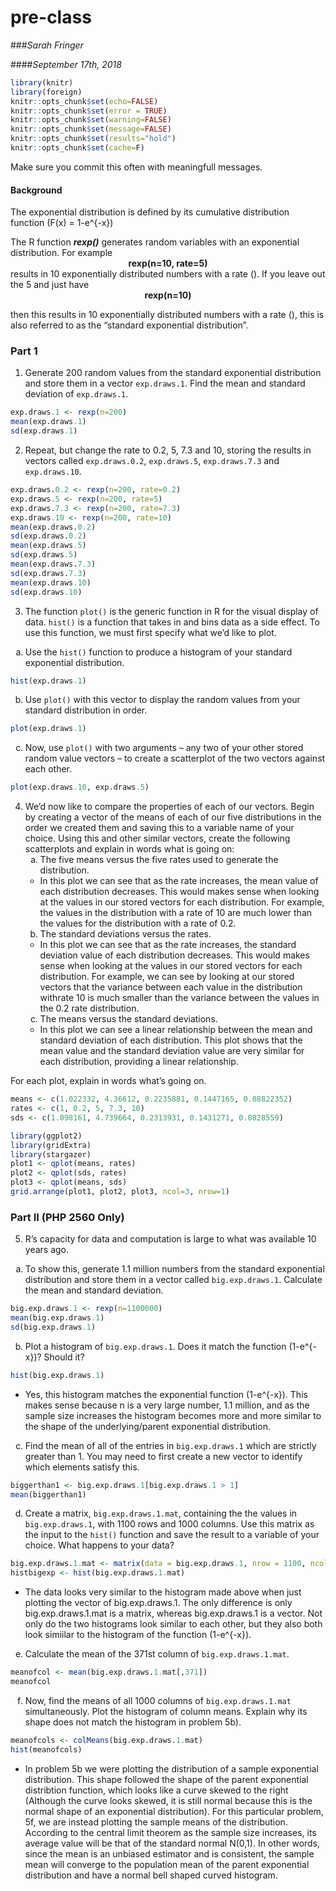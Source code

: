 # pre-class
###*Sarah Fringer*

####*September 17th, 2018*

```r
library(knitr)
library(foreign)
knitr::opts_chunk$set(echo=FALSE)
knitr::opts_chunk$set(error = TRUE)
knitr::opts_chunk$set(warning=FALSE)
knitr::opts_chunk$set(message=FALSE)
knitr::opts_chunk$set(results="hold")
knitr::opts_chunk$set(cache=F)
```

Make sure you commit this often with meaningfull messages. 

#### Background

The exponential distribution is defined by its cumulative distribution function
\(F(x) = 1-e^{-\lambda x}\)

The R function ***rexp()*** generates random variables with an exponential distribution. For example 
<center><strong>rexp(n=10, rate=5)</strong> </center>


results in 10 exponentially distributed numbers with a rate \(\lambda=5\). If you leave out the 5 and just have
<center><strong>rexp(n=10) </strong></center>
then this results in 10 exponentially distributed numbers with a rate \(\lambda=1\), this is also referred to as the "standard exponential distribution". 

### Part 1


1. Generate 200 random values from the standard exponential distribution and store them in a vector `exp.draws.1`.  Find the mean and standard deviation of `exp.draws.1`.

```r
exp.draws.1 <- rexp(n=200)
mean(exp.draws.1)
sd(exp.draws.1) 
```

2. Repeat, but change the rate to 0.2, 5, 7.3 and 10, storing the results in vectors called  `exp.draws.0.2`,  `exp.draws.5`,  `exp.draws.7.3` and  `exp.draws.10`. 

```r
exp.draws.0.2 <- rexp(n=200, rate=0.2)
exp.draws.5 <- rexp(n=200, rate=5)
exp.draws.7.3 <- rexp(n=200, rate=7.3)
exp.draws.10 <- rexp(n=200, rate=10)
mean(exp.draws.0.2)
sd(exp.draws.0.2) 
mean(exp.draws.5)
sd(exp.draws.5) 
mean(exp.draws.7.3)
sd(exp.draws.7.3) 
mean(exp.draws.10)
sd(exp.draws.10) 
```

3. The function `plot()` is the generic function in R for the visual display of data. `hist()` is a function that takes in and bins data as a side effect. To use this function, we must first specify what we'd like to plot.

a. Use the `hist()` function to produce a histogram of your standard exponential distribution. 

```r
hist(exp.draws.1)
```

b. Use `plot()` with this vector to display the random values from your standard distribution in order.
    
```r
plot(exp.draws.1)
```

c. Now, use `plot()` with two arguments -- any two of your other stored random value vectors -- to create a scatterplot of the two vectors against each other.
    
```r
plot(exp.draws.10, exp.draws.5)
```

4. We'd now like to compare the properties of each of our vectors. Begin by creating a vector of the means of each of our five distributions in the order we created them and saving this to a variable name of your choice. Using this and other similar vectors, create the following scatterplots and explain in words what is going on:
    a. The five means versus the five rates used to generate the distribution.
    
      * In this plot we can see that as the rate increases, the mean value of each distribution decreases. This would makes sense when looking at the values in our stored vectors for each distribution. For example, the values in the distribution with a rate of 10 are much lower than the values for the distribution with a rate of 0.2. 
      
    b. The standard deviations versus the rates.
    
      * In this plot we can see that as the rate increases, the standard                deviation value of each distribution decreases. This would makes sense when looking at the values in our stored vectors for each distribution. For example, we can see by looking at our stored vectors that the variance between each value in the distribution withrate 10 is much smaller than the variance between the values in the 0.2 rate distribution. 
      
    c. The means versus the standard deviations.
    
      * In this plot we can see a linear relationship between the mean and standard deviation of each distribution. This plot shows that the mean value and the standard deviation value are very similar for each distribution, providing a linear relationship. 

For each plot, explain in words what's going on.

```r
means <- c(1.022332, 4.36612, 0.2235881, 0.1447165, 0.08822352)
rates <- c(1, 0.2, 5, 7.3, 10)
sds <- c(1.098161, 4.739664, 0.2313931, 0.1431271, 0.0828559)
```

```r
library(ggplot2)
library(gridExtra)
library(stargazer)
plot1 <- qplot(means, rates)
plot2 <- qplot(sds, rates)
plot3 <- qplot(means, sds)
grid.arrange(plot1, plot2, plot3, ncol=3, nrow=1)
```

### Part II (PHP 2560 Only)


5. R's capacity for data and computation is large to what was available 10 years ago. 
  a. To show this, generate 1.1 million numbers from the standard exponential distribution and store them in a vector called `big.exp.draws.1`. Calculate the mean and standard deviation.

```r
big.exp.draws.1 <- rexp(n=1100000)
mean(big.exp.draws.1)
sd(big.exp.draws.1)
```
    
  b. Plot a histogram of `big.exp.draws.1`.  Does it match the function \(1-e^{-x}\)?  Should it? 
  
```r
hist(big.exp.draws.1)
```

 * Yes, this histogram matches the exponential function \(1-e^{-x}\). This makes sense because n is a very large number, 1.1 million, and as the sample size increases the histogram becomes more and more similar to the shape of the underlying/parent exponential distribution. 
 
  c. Find the mean of all of the entries in `big.exp.draws.1` which are strictly greater than 1. You may need to first create a new vector to identify which elements satisfy this.

```r
biggerthan1 <- big.exp.draws.1[big.exp.draws.1 > 1]
mean(biggerthan1)
```
  
  d. Create a matrix, `big.exp.draws.1.mat`, containing the the values in 
`big.exp.draws.1`, with 1100 rows and 1000 columns. Use this matrix as the input to the `hist()` function and save the result to a variable of your choice. What happens to your data?

```r
big.exp.draws.1.mat <- matrix(data = big.exp.draws.1, nrow = 1100, ncol = 1000, byrow=T)
histbigexp <- hist(big.exp.draws.1.mat)
```
  
  * The data looks very similar to the histogram made above when just plotting the vector of big.exp.draws.1. The only difference is only big.exp.draws.1.mat is a matrix, whereas big.exp.draws.1 is a vector. Not only do the two histograms look similar to each other, but they also both look simiilar to the histogram of the function \(1-e^{-x}\). 


  e. Calculate the mean of the 371st column of `big.exp.draws.1.mat`.
  
```r
meanofcol <- mean(big.exp.draws.1.mat[,371])
meanofcol
```
    
  f. Now, find the means of all 1000 columns of `big.exp.draws.1.mat` simultaneously. Plot the histogram of column means.  Explain why its shape does not match the histogram in problem 5b).

```r
meanofcols <- colMeans(big.exp.draws.1.mat)
hist(meanofcols)
```

* In problem 5b we were plotting the distribution of a sample exponential distribution. This shape followed the shape of the parent exponential distribtion function, which looks like a curve skewed to the right (Although the curve looks skewed, it is still normal because this is the normal shape of an exponential distribution). For this particular problem, 5f, we are instead plotting the sample means of the distribution. According to the central limit theorem as the sample size increases, its average value will be that of the standard normal N(0,1). In other words, since the mean is an unbiased estimator and is consistent, the sample mean will converge to the population mean of the parent exponential distribution and have a normal bell shaped curved histogram. 



